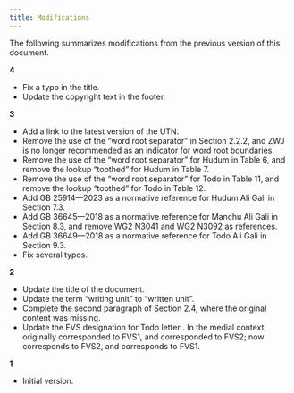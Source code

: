 ```yaml
---
title: Modifications
---
```



The following summarizes modifications from the previous version of this document.

**4**

- Fix a typo in the title.
- Update the copyright text in the footer.

**3**

- Add a link to the latest version of the UTN.
- Remove the use of the “word root separator” in Section 2.2.2, and ZWJ is no longer recommended as an indicator for word root boundaries.
- Remove the use of the “word root separator” for Hudum in Table 6, and remove the lookup “toothed” for Hudum in Table 7.
- Remove the use of the “word root separator” for Todo in Table 11, and remove the lookup “toothed” for Todo in Table 12.
- Add GB 25914—2023 as a normative reference for Hudum Ali Gali in Section 7.3.
- Add GB 36645—2018 as a normative reference for Manchu Ali Gali in Section 8.3, and remove WG2 N3041 and WG2 N3092 as references.
- Add GB 36649—2018 as a normative reference for Todo Ali Gali in Section 9.3.
- Fix several typos.

**2**

- Update the title of the document.
- Update the term “writing unit” to “written unit”.
- Complete the second paragraph of Section 2.4, where the original content was missing.
- Update the FVS designation for Todo letter <Mong locale="TOD" links="oe"/>. In the medial context, <Mong locale="TOD" links="A Ot"/> originally corresponded to FVS1, and <Mong locale="TOD" links="O"/> corresponded to FVS2; now <Mong locale="TOD" links="A Ot"/> corresponds to FVS2, and <Mong locale="TOD" links="O"/> corresponds to FVS1.

**1**

- Initial version.

